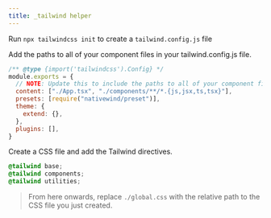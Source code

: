 ```yaml
---
title: _tailwind helper
---
```

Run `npx tailwindcss init` to create a `tailwind.config.js` file

Add the paths to all of your component files in your tailwind.config.js file.

```js title="tailwind.config.js"
/** @type {import('tailwindcss').Config} */
module.exports = {
  // NOTE: Update this to include the paths to all of your component files.
  content: ["./App.tsx", "./components/**/*.{js,jsx,ts,tsx}"],
  presets: [require("nativewind/preset")],
  theme: {
    extend: {},
  },
  plugins: [],
}
```

Create a CSS file and add the Tailwind directives.

```css title="global.css"
@tailwind base;
@tailwind components;
@tailwind utilities;
```

> From here onwards, replace `./global.css` with the relative path to the CSS file you just created.